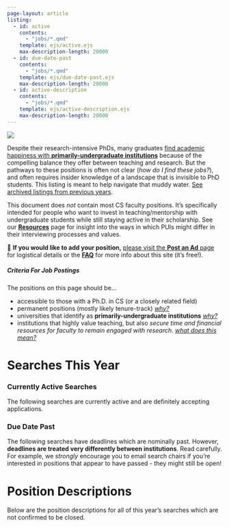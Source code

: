 ```yaml
---
page-layout: article
listing: 
  - id: active
    contents: 
      - "jobs/*.qmd"
    template: ejs/active.ejs
    max-description-length: 20000
  - id: due-date-past
    contents: 
      - "jobs/*.qmd"
    template: ejs/due-date-past.ejs
    max-description-length: 20000
  - id: active-description
    contents: 
      - "jobs/*.qmd" 
    template: ejs/active-description.ejs
    max-description-length: 20000
---
```


![](assets/img/cs-pui-listing.jpg)

Despite their research-intensive PhDs, many graduates [find academic happiness with **primarily-undergraduate institutions**](https://medium.com/bucknell-hci/the-jobs-i-didnt-see-my-misconceptions-of-the-academic-job-market-9cb98b057422) because of the compelling balance they offer between teaching and research. But the pathways to these positions is often not clear (_how do I find these jobs?_), and often requires insider knowledge of a landscape that is invisible to PhD students. This listing is meant to help navigate that muddy water. [See archived listings from previous years](faq#archive).

This document does _not_ contain most CS faculty positions. It's specifically intended for people who want to invest in teaching/mentorship with undergraduate students while still staying active in their scholarship. See our [**Resources**](resources) page for insight into the ways in which PUIs might differ in their interviewing processes and values. 


::: {.notice .notice-blue}

📣 **If you would like to add your position,** [please visit the **Post an Ad** page](/post-an-ad) for logistical details or the [**FAQ**](/faq) for more info about this site (it's free!). 

:::
  

::: {.notice .notice-gray .criteria}

##### Criteria For Job Postings {#sec-criteria}

The positions on this page should be...

- accessible to those with a Ph.D. in CS (or a closely related field)
- permanent positions (mostly likely tenure-track) [_why?_](faq#scope)
- universities that identify as **primarily-undergraduate institutions** [_why?_](faq#scope)
- institutions that highly value teaching, but also _secure time and financial resources for faculty to remain engaged with research_. [_what does this mean?_](faq#research)

 
:::

# Searches This Year 
      
### Currently Active Searches

The following searches are currently active and are definitely accepting applications. 


:::{#active}
:::  

### Due Date Past    

The following searches have deadlines which are nominally past. However, **deadlines are treated very differently between institutions**. Read carefully. For example, we _strongly_ encourage you to email search chairs if you're interested in positions that appear to have passed - they might still be open! 

:::{#due-date-past}
:::
                    
# Position Descriptions 
     
Below are the position descriptions for all of this year's searches which are not confirmed to be closed.  

:::{#active-description}
:::
   
 


 

